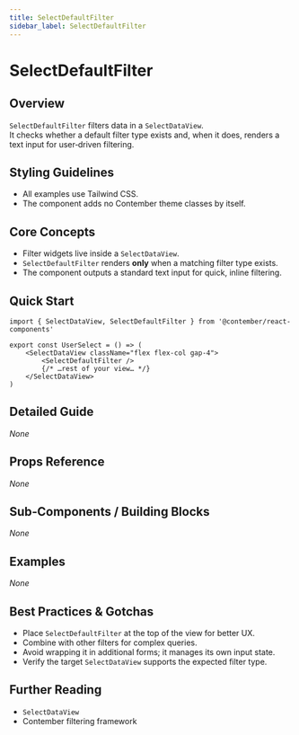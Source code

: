 ```yaml
---
title: SelectDefaultFilter
sidebar_label: SelectDefaultFilter
---
```


# SelectDefaultFilter

## Overview
`SelectDefaultFilter` filters data in a `SelectDataView`.  
It checks whether a default filter type exists and, when it does, renders a text input for user‑driven filtering.

## Styling Guidelines
* All examples use Tailwind CSS.
* The component adds no Contember theme classes by itself.

## Core Concepts
* Filter widgets live inside a `SelectDataView`.
* `SelectDefaultFilter` renders **only** when a matching filter type exists.
* The component outputs a standard text input for quick, inline filtering.

## Quick Start
```tsx
import { SelectDataView, SelectDefaultFilter } from '@contember/react-components'

export const UserSelect = () => (
	<SelectDataView className="flex flex-col gap-4">
		<SelectDefaultFilter />
		{/* …rest of your view… */}
	</SelectDataView>
)
```

## Detailed Guide
_None_

## Props Reference
_None_

## Sub‑Components / Building Blocks
_None_

## Examples
_None_

## Best Practices & Gotchas
* Place `SelectDefaultFilter` at the top of the view for better UX.
* Combine with other filters for complex queries.
* Avoid wrapping it in additional forms; it manages its own input state.
* Verify the target `SelectDataView` supports the expected filter type.

## Further Reading
* `SelectDataView`
* Contember filtering framework

<!-- End of Generated Documentation -->